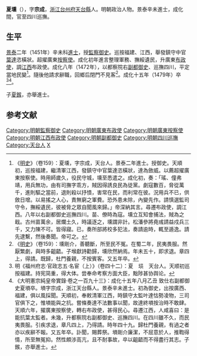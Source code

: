 {{明清人物信息框
| 姓名 = 夏壎
| 原名 =
| 圖片名稱 = 
| 圖片大小 = 220px
| 圖片說明 = 
| 最高職務 = 巡撫四川都察院右副都御史
| 國家 = 大明
| 爵位 =
| 籍貫 = [[浙江|浙江]][[台州府|台州府]][[天台縣|天台縣]]
| 族裔 = 
| 字號 = 字宗成
| 室名 = 
| 諡號 = 
| 出生日期 = 永樂二十一年（1423年）
| 出生地點 = 
| 逝世日期 = 成化十五年（1479年）
| 逝世地點 = 
| 墓葬 =
| 配偶 =
| 親屬 = 子 [[夏鍭|夏鍭]]
| 出身 = 
*景泰二年辛未科進士出身
| 經歷 = 
| 著作 =
}}

'''夏壎'''（{{bd|1423年||1479年||X}}），字'''宗成'''，[[浙江|浙江]][[台州府|台州府]][[天台縣|天台縣]]人。明朝政治人物。景泰辛未進士，成化間，官至四川巡撫。

==生平==
[[景泰|景泰]]二年（1451年）辛未科[[進士|進士]]，授[[監察御史|監察御史]]。巡按福建、江西，舉發鎮守中官[[葉達|葉達]]恣橫狀。超擢廣東[[按察使|按察使]]。成化初年進言整理軍務、撫綏遺民，升廣東[[布政使|布政使]]，調[[江西|江西]]布政使。成化八年（1472年），以都察院右[[副都御史|副都御史]]、巡撫四川，平定當地民變<ref>《[[明史|明史]]》（卷159）：夏壎，字宗成，天台人。景泰二年進士。授御史。天順初，巡按福建，繼清軍江西，發鎮守中官葉達恣橫狀，達為斂威。以薦超擢廣東按察使。時用師歲久，役民守城，壎至悉遣之。成化初，奏：「瑤、僮弗靖，用兵無功，由有司撫字乖方，賊因得誘良民為徒黨。劇寇數百，脅從萬千，進則驅之當前，退則殺以抒憤，害常在民，而利常在彼。況用兵不已，供斂日增。以易搖之人心，責無窮之軍費。恐外患未除，內變先作。請慎選監司守令，撫綏遺民，彼被脅之眾自聞風來歸。」帝深納其言。尋遷布政使，調江西。八年以右副都御史巡撫四川。苗、僚時為寇。壎立互知會捕法，賊為之戢。古州苗萬余，居爛土久，時議逐之，壎謂非計。松潘參將堯彧請益戍兵三千，又力陳不可。皆得寢。已，奏所部將校多犯法，奏請逾時，輒至遁逸。請先逮繫，然後奏聞。帝可之。</ref>。隨後他請求辭職，回鄉后閉門不見客<ref>《[[明史|明史]]》（卷159）：壎剛介，善聽斷，所至民不冤。在蜀二年，民夷畏服。然厭繁劇，與時多齟齬。子堠獻詩勸歸，壎欣然納焉。年未五十，即求退。章四上，得請。既歸，杜門養親，不按賓客。又五年卒。</ref>。成化十五年（1479年）卒<ref> 明《福州府志·官政志五·名宦（上）》（卷四十二）：夏　埙　天台人。天顺初巡按福建。持宪简重，得大体。尝奉命考察方面大臣，黜陟甚协舆论。</ref><ref>《大明憲宗純皇帝實錄·卷之一百九十三》：成化十五年八月乙丑 致仕右副都御史夏塤卒。塤字宗成，浙江天台縣人。景泰辛未進士。初為御史，出按廣西、福建，俱以風採聞。天順初，奉敕清軍江西，時鎮守太監叶達怙勢凌物，三司官俱下之，惟塤能與之抗。嘗條奏達不法數事以聞，故達終塤按治時不敢肆。天順六年，擢廣東按察使，轉右布政使，甚得民心。尋遷江西，人咸喜曰：是能抗葉太監者。未幾，升都察院右副都御史、巡撫四川。在四川雖不久，而民夷畏服。引疾求退，章凡四上，乃得請。時年四十九。歸杜門養親，有過之者亦以疾辭不報。又五年卒。訃聞，賜葬祭。塤剛介廉潔，不屈意於人，推鞫得情，所至無冤抑。然性頗涉高亢，且不耐事故，卒以齟齬而不得盡行其志。子鍭，亦舉進士。</ref>。

子[[夏鍭|夏鍭]]，亦舉進士。

==参考文献==
{{wikisource|明史/卷159}}
<div class="references-small">
<references />
</div>

{{景泰二年辛未科殿試金榜}}
{{DEFAULTSORT:Xia夏}}
[[Category:明朝監察御史|Category:明朝監察御史]]
[[Category:明朝廣東布政使|Category:明朝廣東布政使]]
[[Category:明朝廣東按察使|Category:明朝廣東按察使]]
[[Category:明朝江西布政使|Category:明朝江西布政使]]
[[Category:明朝副都御史|Category:明朝副都御史]]
[[Category:明朝四川巡撫|Category:明朝四川巡撫]]
[[Category:天台人|Category:天台人]]
[[Category:夏姓|X]]